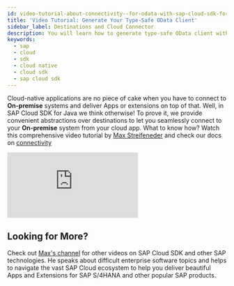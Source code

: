 ```yaml
---
id: video-tutorial-about-connectivity--for-odata-with-sap-cloud-sdk-for-java
title: 'Video Tutorial: Generate Your Type-Safe OData Client'
sidebar_label: Destinations and Cloud Connector
description: You will learn how to generate type-safe OData client with SAP Cloud SDK for Java and learn about consuming Workflow service via its REST API on SAP Cloud Platform
keywords:
  - sap
  - cloud
  - sdk
  - cloud native
  - cloud sdk
  - sap cloud sdk
---
```


Cloud-native applications are no piece of cake when you have to connect to **On-premise** systems and deliver Apps or extensions on top of that.
Well, in SAP Cloud SDK for Java we think otherwise!
To prove it, we provide convenient abstractions over destinations to let you seamlessly connect to your **On-premise** system from your cloud app.
What to know how?
Watch this comprehensive video tutorial by [Max Streifeneder](https://www.youtube.com/channel/UCkzNZP9fzLxRyhnGT2ziSRw) and check our docs on [connectivity](../features/connectivity/sdk-connectivity-destination-service)

<div class="sdk-video-container">
  <iframe
    class="sdk-video"
    src="https://www.youtube.com/embed/Ky1R0Yq-zKg"
    frameborder="0"
    allow="accelerometer; autoplay; encrypted-media; gyroscope; picture-in-picture"
    allowfullscreen
  ></iframe>
</div>

## Looking for More?

Check out [Max's channel](https://www.youtube.com/channel/UCkzNZP9fzLxRyhnGT2ziSRw) for other videos on SAP Cloud SDK and other SAP technologies.
He speaks about difficult enterprise software topics and helps to navigate the vast SAP Cloud ecosystem to help you deliver beautiful Apps and Extensions for SAP S/4HANA and other popular SAP products.
